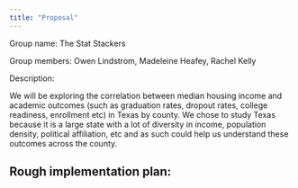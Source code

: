 ```yaml
---
title: "Proposal"
---
```


Group name: The Stat Stackers

Group members: Owen Lindstrom, Madeleine Heafey, Rachel Kelly

Description:

We will be exploring the correlation between median housing income and academic outcomes (such as graduation rates, dropout rates, college readiness, enrollment etc) in Texas by county. We chose to study Texas because it is a large state with a lot of diversity in income, population density, political affiliation, etc and as such could help us understand these outcomes across the county.

Rough implementation plan:
- 